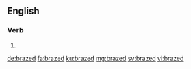 ==English==

===Verb===
{{head|en|verb form}}

# {{en-past of|braze}}

[[de:brazed]]
[[fa:brazed]]
[[ku:brazed]]
[[mg:brazed]]
[[sv:brazed]]
[[vi:brazed]]